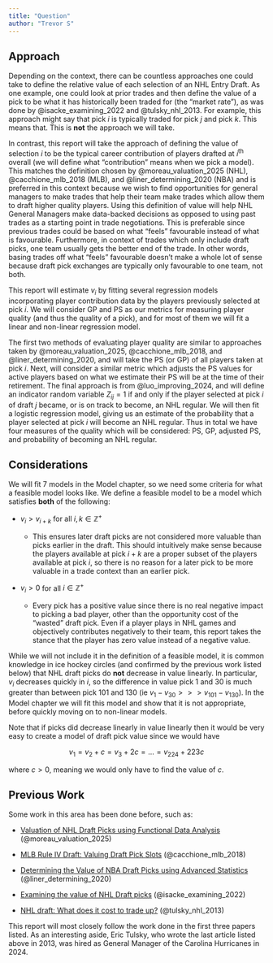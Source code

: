 ```yaml
---
title: "Question"
author: "Trevor S"
---
```


## Approach

Depending on the context, there can be countless approaches one could take to define the relative value of each selection of an NHL Entry Draft. As one example, one could look at prior trades and then define the value of a pick to be what it has historically been traded for (the "market rate"), as was done by @isacke_examining_2022 and @tulsky_nhl_2013. For example, this approach might say that pick $i$ is typically traded for pick $j$ and pick $k$. This means that. This is **not** the approach we will take.

In contrast, this report will take the approach of defining the value of selection $i$ to be the typical career contribution of players drafted at $i^{\text{th}}$ overall (we will define what "contribution" means when we pick a model). This matches the definition chosen by @moreau_valuation_2025 (NHL), @cacchione_mlb_2018 (MLB), and @liner_determining_2020 (NBA) and is preferred in this context because we wish to find opportunities for general managers to make trades that help their team make trades which allow them to draft higher quality players. Using this definition of value will help NHL General Managers make data-backed decisions as opposed to using past trades as a starting point in trade negotiations. This is preferable since previous trades could be based on what "feels" favourable instead of what is favourable. Furthermore, in context of trades which only include draft picks, one team usually gets the better end of the trade. In other words, basing trades off what "feels" favourable doesn't make a whole lot of sense because draft pick exchanges are typically only favourable to one team, not both.

This report will estimate $v_i$ by fitting several regression models incorporating player contribution data by the players previously selected at pick $i$. We will consider GP and PS as our metrics for measuring player quality (and thus the quality of a pick), and for most of them we will fit a linear and non-linear regression model.

The first two methods of evaluating player quality are similar to approaches taken by @moreau_valuation_2025, @cacchione_mlb_2018, and @liner_determining_2020, and will take the PS (or GP) of all players taken at pick $i$. Next, will consider a similar metric which adjusts the PS values for active players based on what we estimate their PS will be at the time of their retirement. The final approach is from @luo_improving_2024, and will define an indicator random variable $Z_{ij} = 1$ if and only if the player selected at pick $i$ of draft $j$ became, or is on track to become, an NHL regular. We will then fit a logistic regression model, giving us an estimate of the probability that a player selected at pick $i$ will become an NHL regular. Thus in total we have four measures of the quality which will be considered: PS, GP, adjusted PS, and probability of becoming an NHL regular.

## Considerations

We will fit 7 models in the Model chapter, so we need some criteria for what a feasible model looks like. We define a feasible model to be a model which satisfies **both** of the following:

-   $v_i > v_{i+k}$ for all $i, k \in \mathbb Z^+$

    -   This ensures later draft picks are not considered more valuable than picks earlier in the draft. This should intuitively make sense because the players available at pick $i+k$ are a proper subset of the players available at pick $i$, so there is no reason for a later pick to be more valuable in a trade context than an earlier pick.

-   $v_i > 0$ for all $i \in \mathbb Z^+$

    -   Every pick has a positive value since there is no real negative impact to picking a bad player, other than the opportunity cost of the "wasted" draft pick. Even if a player plays in NHL games and objectively contributes negatively to their team, this report takes the stance that the player has zero value instead of a negative value.

While we will not include it in the definition of a feasible model, it is common knowledge in ice hockey circles (and confirmed by the previous work listed below) that NHL draft picks do **not** decrease in value linearly. In particular, $v_i$ decreases quickly in $i$, so the difference in value pick 1 and 30 is much greater than between pick 101 and 130 (ie $v_1 - v_{30} >>> v_{101} - v_{130}$). In the Model chapter we will fit this model and show that it is not appropriate, before quickly moving on to non-linear models.

Note that if picks did decrease linearly in value linearly then it would be very easy to create a model of draft pick value since we would have

$$ v_1 = v_2 + c = v_3 + 2c = ... = v_{224} + 223c $$

where $c > 0$, meaning we would only have to find the value of $c$.

## Previous Work

Some work in this area has been done before, such as:

-   [Valuation of NHL Draft Picks using Functional Data Analysis](https://summit.sfu.ca/_flysystem/fedora/2023-02/etd22223.pdf) (@moreau_valuation_2025)

-   [MLB Rule IV Draft: Valuing Draft Pick Slots](https://academicworks.cuny.edu/cgi/viewcontent.cgi?article=1759&context=cc_etds_theses) (@cacchione_mlb_2018)

-   [Determining the Value of NBA Draft Picks using Advanced Statistics](https://repository.arizona.edu/handle/10150/651330) (@liner_determining_2020)

-   [Examining the value of NHL Draft picks](https://soundofhockey.com/2022/06/06/examining-the-value-of-nhl-draft-picks/amp/) (@isacke_examining_2022)

-   [NHL draft: What does it cost to trade up?](https://www.broadstreethockey.com/post/nhl-draft-pick-value-trading-up/) (@tulsky_nhl_2013)

This report will most closely follow the work done in the first three papers listed. As an interesting aside, Eric Tulsky, who wrote the last article listed above in 2013, was hired as General Manager of the Carolina Hurricanes in 2024.
